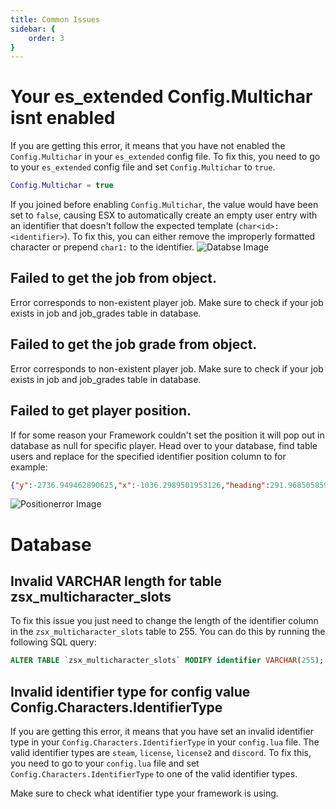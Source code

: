 ```yaml
---
title: Common Issues
sidebar: {
    order: 3
}
---
```



# Your es_extended Config.Multichar isnt enabled

If you are getting this error, it means that you have not enabled the `Config.Multichar` in your `es_extended` config file. To fix this, you need to go to your `es_extended` config file and set `Config.Multichar` to `true`.

```lua
Config.Multichar = true
```
If you joined before enabling `Config.Multichar`, the value would have been set to `false`, causing ESX to automatically create an empty user entry with an identifier that doesn't follow the expected template (`char<id>:<identifier>`). To fix this, you can either remove the improperly formatted character or prepend `char1:` to the identifier.
![Databse Image](../../../assets/multicharacter/databaseerror.png)


## Failed to get the job from object.

Error corresponds to non-existent player job. Make sure to check if your job exists in job and job_grades table in database.

## Failed to get the job grade from object.

Error corresponds to non-existent player job. Make sure to check if your job exists in job and job_grades table in database.

## Failed to get player position.

If for some reason your Framework couldn't set the position it will pop out in database as null for specific player. Head over to your database, find table users and replace for the specified identifier position column to for example: 

```json
{"y":-2736.949462890625,"x":-1036.2989501953126,"heading":291.968505859375,"z":20.1640625}
```

![Positionerror Image](../../../assets/multicharacter/positionerror.png)
# Database

## Invalid VARCHAR length for table zsx_multicharacter_slots

To fix this issue you just need to change the length of the identifier column in the `zsx_multicharacter_slots` table to 255. You can do this by running the following SQL query:
```sql
ALTER TABLE `zsx_multicharacter_slots` MODIFY identifier VARCHAR(255);
```

## Invalid identifier type for config value Config.Characters.IdentifierType

If you are getting this error, it means that you have set an invalid identifier type in your `Config.Characters.IdentifierType` in your `config.lua` file. The valid identifier types are `steam`, `license`, `license2` and `discord`. To fix this, you need to go to your `config.lua` file and set `Config.Characters.IdentifierType` to one of the valid identifier types.

Make sure to check what identifier type your framework is using.


<Tabs>
  <TabItem label="ESX">
  <Code code='-- DUMP OF es_extended/server/functions.lua
function ESX.GetIdentifier(playerId)
    local fxDk = GetConvarInt("sv_fxdkMode", 0)
    if fxDk == 1 then
        return "ESX-DEBUG-LICENCE"
    end

    local identifier = GetPlayerIdentifierByType(playerId, "license") -- here is the identifier type you use
    return identifier and identifier:gsub("license:", "")
end' label = "es_extended/server/functions.lua" mark ="license" lang="lua" >

</Code>
</TabItem>
  <TabItem label="QB">
    <Code code="-- DUMP OF qb-core/server/functions.lua
function QBCore.Functions.SetPlayerBucket(source, bucket)
    if source and bucket then
        local plicense = QBCore.Functions.GetIdentifier(source, 'license') -- here is the identifier type you use
        Player(source).state:set('instance', bucket, true)
        SetPlayerRoutingBucket(source, bucket)
        QBCore.Player_Buckets[plicense] = { id = source, bucket = bucket }
        return true
    else
        return false
    end
end" label = "qb-core/server/functions.lua" mark ="'license'" lang="lua" >

</Code>

</TabItem>
</Tabs>

